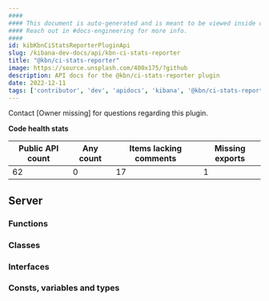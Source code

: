 ```yaml
---
####
#### This document is auto-generated and is meant to be viewed inside our experimental, new docs system.
#### Reach out in #docs-engineering for more info.
####
id: kibKbnCiStatsReporterPluginApi
slug: /kibana-dev-docs/api/kbn-ci-stats-reporter
title: "@kbn/ci-stats-reporter"
image: https://source.unsplash.com/400x175/?github
description: API docs for the @kbn/ci-stats-reporter plugin
date: 2022-12-11
tags: ['contributor', 'dev', 'apidocs', 'kibana', '@kbn/ci-stats-reporter']
---
```




Contact [Owner missing] for questions regarding this plugin.

**Code health stats**

| Public API count  | Any count | Items lacking comments | Missing exports |
|-------------------|-----------|------------------------|-----------------|
| 62 | 0 | 17 | 1 |

## Server

### Functions
<DocDefinitionList data={kbnCiStatsReporterObj.server.functions}/>

### Classes
<DocDefinitionList data={kbnCiStatsReporterObj.server.classes}/>

### Interfaces
<DocDefinitionList data={kbnCiStatsReporterObj.server.interfaces}/>

### Consts, variables and types
<DocDefinitionList data={kbnCiStatsReporterObj.server.misc}/>

